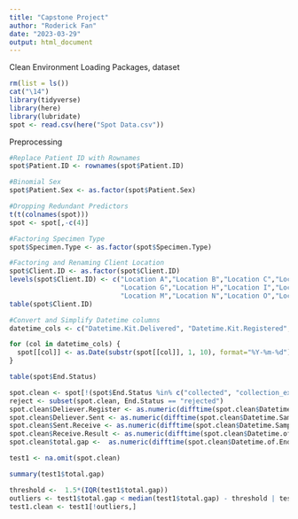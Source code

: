 ```yaml
---
title: "Capstone Project"
author: "Roderick Fan"
date: "2023-03-29"
output: html_document
---
```


Clean Environment
Loading Packages, dataset
```r
rm(list = ls())
cat("\14")
library(tidyverse)
library(here)
library(lubridate)
spot <- read.csv(here("Spot Data.csv"))
```
Preprocessing
```r
#Replace Patient ID with Rownames
spot$Patient.ID <- rownames(spot$Patient.ID)

#Binomial Sex
spot$Patient.Sex <- as.factor(spot$Patient.Sex)

#Dropping Redundant Predictors
t(t(colnames(spot)))
spot <- spot[,-c(4)]

#Factoring Specimen Type
spot$Specimen.Type <- as.factor(spot$Specimen.Type)

#Factoring and Renaming Client Location
spot$Client.ID <- as.factor(spot$Client.ID)
levels(spot$Client.ID) <- c("Location A","Location B","Location C","Location D","Location E","Location F",
                            "Location G","Location H","Location I","Location J","Location K","Location L",
                            "Location M","Location N","Location O","Location P","Location Q","Location R")
table(spot$Client.ID)

#Convert and Simplify Datetime columns
datetime_cols <- c("Datetime.Kit.Delivered", "Datetime.Kit.Registered", "Datetime.Sample.Sent.In", "Datetime.Sample.Received", "Datetime.of.End.Status")

for (col in datetime_cols) {
  spot[[col]] <- as.Date(substr(spot[[col]], 1, 10), format="%Y-%m-%d")
}

table(spot$End.Status)
```
```r
spot.clean <- spot[!(spot$End.Status %in% c("collected", "collection_exception","delivered","delivery_exception","partially_resulted","received")),]
reject <- subset(spot.clean, End.Status == "rejected")
spot.clean$Deliever.Register <- as.numeric(difftime(spot.clean$Datetime.Kit.Registered, spot.clean$Datetime.Kit.Delivered,units = "day"))
spot.clean$Deliever.Sent <- as.numeric(difftime(spot.clean$Datetime.Sample.Sent.In, spot.clean$Datetime.Kit.Registered,units = "day"))
spot.clean$Sent.Receive <- as.numeric(difftime(spot.clean$Datetime.Sample.Received, spot.clean$Datetime.Sample.Sent.In,units = "day"))
spot.clean$Receive.Result <- as.numeric(difftime(spot.clean$Datetime.of.End.Status, spot.clean$Datetime.Sample.Received,units = "day"))
spot.clean$total.gap <-  as.numeric(difftime(spot.clean$Datetime.of.End.Status, spot.clean$Datetime.Kit.Delivered,units = "day"))

test1 <- na.omit(spot.clean)

summary(test1$total.gap)

threshold <-  1.5*(IQR(test1$total.gap))
outliers <- test1$total.gap < median(test1$total.gap) - threshold | test1$total.gap > median(test1$total.gap) + threshold
test1.clean <- test1[!outliers,]

```


```r

```



